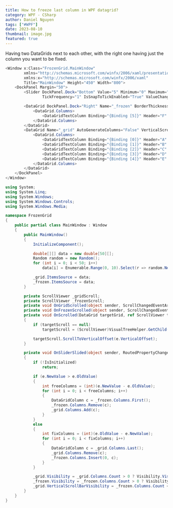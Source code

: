 ```yaml
---
title: How to freeze last column in WPF datagrid?
category: WPF - CSharp
author: Daniel Nguyen
tags: ["#WPF"]
date: 2023-08-10
thumbnail: image.jpg
featured: true
---
```


Having two DataGrids next to each other, with the right one having just the column you want to be fixed.

```c#
<Window x:Class="FrozenGrid.MainWindow"
        xmlns="http://schemas.microsoft.com/winfx/2006/xaml/presentation"
        xmlns:x="http://schemas.microsoft.com/winfx/2006/xaml"
        Title="MainWindow" Height="450" Width="800">
    <DockPanel Margin="50">
        <Slider DockPanel.Dock="Bottom" Value="5" Minimum="0" Maximum="6" 
                TickFrequency="1" IsSnapToTickEnabled="True" ValueChanged="OnSliderSlided" />

        <DataGrid DockPanel.Dock="Right" Name="_frozen" BorderThickness="0,1,1,1" AutoGenerateColumns="False" ScrollViewer.ScrollChanged="OnFrozenScrolled" HorizontalScrollBarVisibility="Visible">
            <DataGrid.Columns>
                <DataGridTextColumn Binding="{Binding [5]}" Header="F" />
            </DataGrid.Columns>
        </DataGrid>
        <DataGrid Name="_grid" AutoGenerateColumns="False" VerticalScrollBarVisibility="Hidden" ScrollViewer.ScrollChanged="OnGridScrolled">
            <DataGrid.Columns>
                <DataGridTextColumn Binding="{Binding [0]}" Header="A" />
                <DataGridTextColumn Binding="{Binding [1]}" Header="B" />
                <DataGridTextColumn Binding="{Binding [2]}" Header="C" />
                <DataGridTextColumn Binding="{Binding [3]}" Header="D" />
                <DataGridTextColumn Binding="{Binding [4]}" Header="E" />
            </DataGrid.Columns>
        </DataGrid>
    </DockPanel>
</Window>
```

```c#
using System;
using System.Linq;
using System.Windows;
using System.Windows.Controls;
using System.Windows.Media;

namespace FrozenGrid
{
    public partial class MainWindow : Window
    {
        public MainWindow()
        {
            InitializeComponent();

            double[][] data = new double[50][];
            Random random = new Random();
            for (int i = 0; i < 50; i++)
                data[i] = Enumerable.Range(0, 10).Select(r => random.NextDouble()).ToArray();

            _grid.ItemsSource = data;
            _frozen.ItemsSource = data;
        }

        private ScrollViewer _gridScroll;
        private ScrollViewer _frozenScroll;
        private void OnGridScrolled(object sender, ScrollChangedEventArgs e) => OnScrolled(_frozen, ref _frozenScroll, e);
        private void OnFrozenScrolled(object sender, ScrollChangedEventArgs e) => OnScrolled(_grid, ref _gridScroll, e);
        private void OnScrolled(DataGrid targetGrid, ref ScrollViewer targetScroll, ScrollChangedEventArgs e)
        {
            if (targetScroll == null)
                targetScroll = (ScrollViewer)VisualTreeHelper.GetChild(VisualTreeHelper.GetChild(targetGrid, 0), 0);  // Grid > DG_ScrollViewer

            targetScroll.ScrollToVerticalOffset(e.VerticalOffset);
        }

        private void OnSliderSlided(object sender, RoutedPropertyChangedEventArgs<double> e)
        {
            if (!IsInitialized)
                return;

            if (e.NewValue > e.OldValue)
            {
                int freeColumns = (int)(e.NewValue - e.OldValue);
                for (int i = 0; i < freeColumns; i++)
                {
                    DataGridColumn c = _frozen.Columns.First();
                    _frozen.Columns.Remove(c);
                    _grid.Columns.Add(c);
                }
            }
            else
            {
                int fixColumns = (int)(e.OldValue - e.NewValue);
                for (int i = 0; i < fixColumns; i++)
                {
                    DataGridColumn c = _grid.Columns.Last();
                    _grid.Columns.Remove(c);
                    _frozen.Columns.Insert(0, c);
                }
            }

            _grid.Visibility = _grid.Columns.Count > 0 ? Visibility.Visible : Visibility.Collapsed;
            _frozen.Visibility = _frozen.Columns.Count > 0 ? Visibility.Visible : Visibility.Collapsed;
            _grid.VerticalScrollBarVisibility = _frozen.Columns.Count < 1 ? ScrollBarVisibility.Visible : ScrollBarVisibility.Hidden;
        }
    }
}
```
